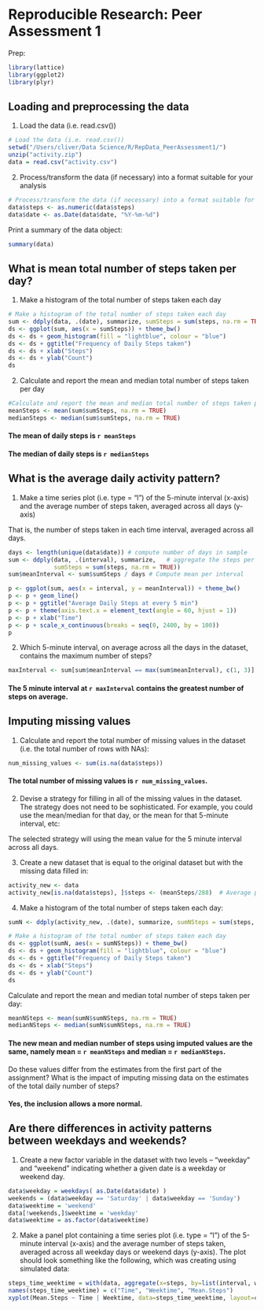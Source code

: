 # Reproducible Research: Peer Assessment 1

Prep:

```r
library(lattice)
library(ggplot2)
library(plyr)
```

## Loading and preprocessing the data

1. Load the data (i.e. read.csv())
```r
# Load the data (i.e. read.csv())
setwd("/Users/cliver/Data Science/R/RepData_PeerAssessment1/")
unzip("activity.zip")
data = read.csv("activity.csv")
```

2. Process/transform the data (if necessary) into a format suitable for your analysis
```r
# Process/transform the data (if necessary) into a format suitable for your analysis
data$steps <- as.numeric(data$steps)
data$date <- as.Date(data$date, "%Y-%m-%d")
```


Print a summary of the data object:
```r
summary(data)
```


## What is mean total number of steps taken per day?

1. Make a histogram of the total number of steps taken each day
```r
# Make a histogram of the total number of steps taken each day
sum <- ddply(data, .(date), summarize, sumSteps = sum(steps, na.rm = TRUE))
ds <- ggplot(sum, aes(x = sumSteps)) + theme_bw()
ds <- ds + geom_histogram(fill = "lightblue", colour = "blue")
ds <- ds + ggtitle("Frequency of Daily Steps taken")
ds <- ds + xlab("Steps")
ds <- ds + ylab("Count")
ds

```

2. Calculate and report the mean and median total number of steps taken per day
```r
#Calculate and report the mean and median total number of steps taken per day
meanSteps <- mean(sum$sumSteps, na.rm = TRUE)
medianSteps <- median(sum$sumSteps, na.rm = TRUE)
```

#### The mean of daily steps is `r meanSteps` 
#### The median of daily steps is `r medianSteps`



## What is the average daily activity pattern?

1. Make a time series plot (i.e. type = "l") of the 5-minute interval (x-axis) and the average 
number of steps taken, averaged across all days (y-axis)

That is, the number of steps taken in each time interval, averaged across all days.

```r
days <- length(unique(data$date)) # compute number of days in sample
sum <- ddply(data, .(interval), summarize,   # aggregate the steps per interval
             sumSteps = sum(steps, na.rm = TRUE))
sum$meanInterval <- sum$sumSteps / days # Compute mean per interval

p <- ggplot(sum, aes(x = interval, y = meanInterval)) + theme_bw() 
p <- p + geom_line()
p <- p + ggtitle("Average Daily Steps at every 5 min")
p <- p + theme(axis.text.x = element_text(angle = 60, hjust = 1))
p <- p + xlab("Time")
p <- p + scale_x_continuous(breaks = seq(0, 2400, by = 100))
p
```

2. Which 5-minute interval, on average across all the days in the dataset, contains the maximum number of steps?

```r
maxInterval <- sum[sum$meanInterval == max(sum$meanInterval), c(1, 3)]  # Compute max intervals
```

#### The 5 minute interval at `r maxInterval` contains the greatest number of steps on average.



## Imputing missing values

1. Calculate and report the total number of missing values in the dataset 
(i.e. the total number of rows with NAs):

```r
num_missing_values <- sum(is.na(data$steps))
```

#### The total number of missing values is `r num_missing_values`.

2. Devise a strategy for filling in all of the missing values in the dataset. 
The strategy does not need to be sophisticated. For example, you could use the mean/median 
for that day, or the mean for that 5-minute interval, etc:

The selected strategy will using the mean value for the 5 minute interval across all days.

3. Create a new dataset that is equal to the original dataset but with the missing data filled in:

```r
activity_new <- data
activity_new[is.na(data$steps), ]$steps <- (meanSteps/288)  # Average per 5min inteval
```

4. Make a histogram of the total number of steps taken each day:

```r
sumN <- ddply(activity_new, .(date), summarize, sumNSteps = sum(steps, na.rm = TRUE))

# Make a histogram of the total number of steps taken each day
ds <- ggplot(sumN, aes(x = sumNSteps)) + theme_bw()
ds <- ds + geom_histogram(fill = "lightblue", colour = "blue")
ds <- ds + ggtitle("Frequency of Daily Steps taken")
ds <- ds + xlab("Steps")
ds <- ds + ylab("Count")
ds
```

Calculate and report the mean and median total number of steps taken per day:

```r
meanNSteps <- mean(sumN$sumNSteps, na.rm = TRUE)
medianNSteps <- median(sumN$sumNSteps, na.rm = TRUE)
```

#### The new mean and median number of steps using imputed values are the same, namely mean = `r meanNSteps` and median = `r medianNSteps`.

Do these values differ from the estimates from the first part of the assignment? 
What is the impact of imputing missing data on the estimates of the total daily number of steps?

#### Yes, the inclusion allows a more normal.

## Are there differences in activity patterns between weekdays and weekends?

1. Create a new factor variable in the dataset with two levels -- "weekday" and "weekend" 
indicating whether a given date is a weekday or weekend day.

```r
data$weekday = weekdays( as.Date(data$date) )
weekends = (data$weekday == 'Saturday' | data$weekday == 'Sunday')
data$weektime = 'weekend'
data[!weekends,]$weektime = 'weekday'
data$weektime = as.factor(data$weektime)
```

2. Make a panel plot containing a time series plot (i.e. type = "l") of the 5-minute interval (x-axis) 
and the average number of steps taken, averaged across all weekday days or weekend days (y-axis). 
The plot should look something like the following, which was creating using simulated data:

```r
steps_time_weektime = with(data, aggregate(x=steps, by=list(interval, weektime), FUN=function(x) mean(x, na.rm=T)))
names(steps_time_weektime) = c("Time", "Weektime", "Mean.Steps")
xyplot(Mean.Steps ~ Time | Weektime, data=steps_time_weektime, layout=c(1,2), type='l')
```
